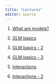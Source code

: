 ```yaml
---
title: "Lectures"
editor: source
---
```


1.  [What are models?](1-intro.qmd)

2.  [GLM basics](2-Basics.qmd)

3.  [GLM basics - 2](3-Basics.qmd)

4. [GLM basics - 3](4-Basics.qmd)

5. [Interactions](5-interact.qmd)

6. [Interactions - 2](6-interact.qmd)
